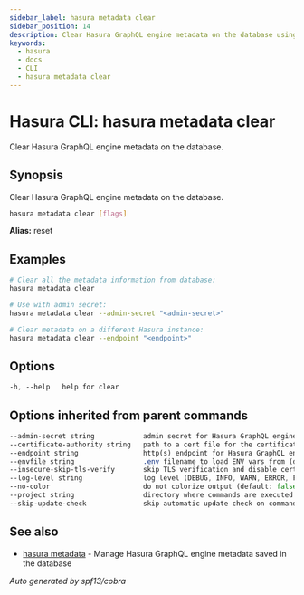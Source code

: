 ```yaml
---
sidebar_label: hasura metadata clear
sidebar_position: 14
description: Clear Hasura GraphQL engine metadata on the database using the Hasura CLI
keywords:
  - hasura
  - docs
  - CLI
  - hasura metadata clear
---
```


# Hasura CLI: hasura metadata clear

Clear Hasura GraphQL engine metadata on the database.

## Synopsis

Clear Hasura GraphQL engine metadata on the database.

```bash
hasura metadata clear [flags]
```

**Alias:** reset

## Examples

```bash
# Clear all the metadata information from database:
hasura metadata clear

# Use with admin secret:
hasura metadata clear --admin-secret "<admin-secret>"

# Clear metadata on a different Hasura instance:
hasura metadata clear --endpoint "<endpoint>"
```

## Options

```sass
-h, --help   help for clear
```

## Options inherited from parent commands

```sass
--admin-secret string            admin secret for Hasura GraphQL engine (env "HASURA_GRAPHQL_ADMIN_SECRET")
--certificate-authority string   path to a cert file for the certificate authority (env "HASURA_GRAPHQL_CERTIFICATE_AUTHORITY")
--endpoint string                http(s) endpoint for Hasura GraphQL engine (env "HASURA_GRAPHQL_ENDPOINT")
--envfile string                 .env filename to load ENV vars from (default ".env")
--insecure-skip-tls-verify       skip TLS verification and disable cert checking (default: false) (env "HASURA_GRAPHQL_INSECURE_SKIP_TLS_VERIFY")
--log-level string               log level (DEBUG, INFO, WARN, ERROR, FATAL) (default "INFO")
--no-color                       do not colorize output (default: false)
--project string                 directory where commands are executed (default: current dir)
--skip-update-check              skip automatic update check on command execution
```

## See also

* [hasura metadata](/hasura-cli/commands/hasura_metadata.mdx)	 - Manage Hasura GraphQL engine metadata saved in the database

_Auto generated by spf13/cobra_
